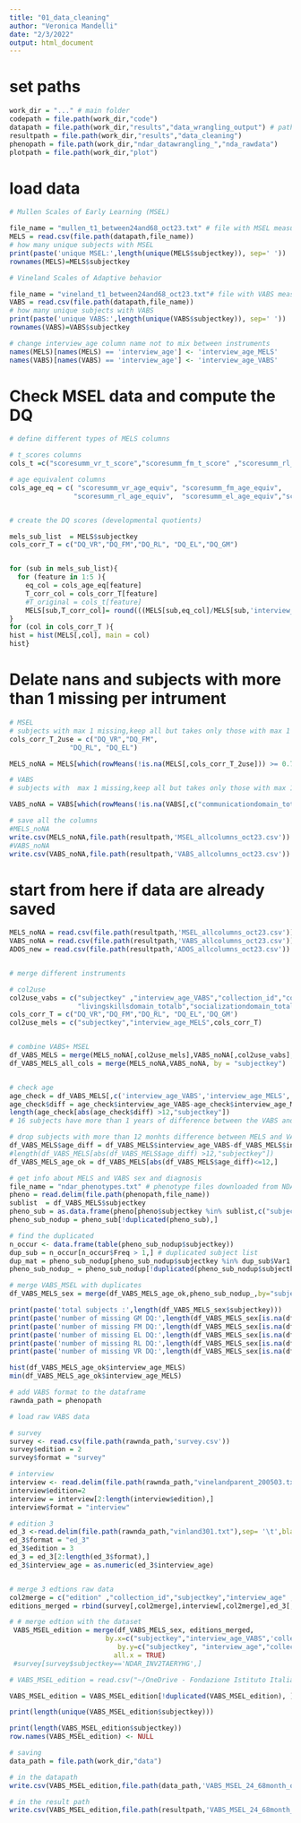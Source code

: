 ```yaml
---
title: "01_data_cleaning"
author: "Veronica Mandelli"
date: "2/3/2022"
output: html_document
---
```


# set paths
```r
work_dir = "..." # main folder
codepath = file.path(work_dir,"code")
datapath = file.path(work_dir,"results","data_wrangling_output") # path of data already extracted from NDA database
resultpath = file.path(work_dir,"results","data_cleaning")
phenopath = file.path(work_dir,"ndar_datawrangling_","nda_rawdata")
plotpath = file.path(work_dir,"plot")
```

# load data
```r
# Mullen Scales of Early Learning (MSEL)

file_name = "mullen_t1_between24and68_oct23.txt" # file with MSEL measures from NDA database of autistic children aged 24-68 months,in case of multiple assessments take the 1st available
MELS = read.csv(file.path(datapath,file_name))
# how many unique subjects with MSEL
print(paste('unique MSEL:',length(unique(MELS$subjectkey)), sep=' '))
rownames(MELS)=MELS$subjectkey

# Vineland Scales of Adaptive behavior

file_name = "vineland_t1_between24and68_oct23.txt"# file with VABS measures from NDA database of autistic children aged 24-68 months,in case of multiple assessments take he 1st available
VABS = read.csv(file.path(datapath,file_name))
# how many unique subjects with VABS
print(paste('unique VABS:',length(unique(VABS$subjectkey)), sep=' '))
rownames(VABS)=VABS$subjectkey

```

```r
# change interview_age column name not to mix between instruments
names(MELS)[names(MELS) == 'interview_age'] <- 'interview_age_MELS'
names(VABS)[names(VABS) == 'interview_age'] <- 'interview_age_VABS'

```

# Check MSEL data and compute the DQ
```r
# define different types of MELS columns

# t_scores columns
cols_t =c("scoresumm_vr_t_score","scoresumm_fm_t_score" ,"scoresumm_rl_t_score",  "scoresumm_el_t_score","scoresumm_gm_t_score")

# age equivalent columns
cols_age_eq = c( "scoresumm_vr_age_equiv", "scoresumm_fm_age_equiv",
                "scoresumm_rl_age_equiv",  "scoresumm_el_age_equiv","scoresumm_gm_age_equiv")


# create the DQ scores (developmental quotients)

mels_sub_list  = MELS$subjectkey
cols_corr_T = c("DQ_VR","DQ_FM","DQ_RL", "DQ_EL","DQ_GM")


for (sub in mels_sub_list){
  for (feature in 1:5 ){
    eq_col = cols_age_eq[feature]
    T_corr_col = cols_corr_T[feature]
    #T_original = cols_t[feature]
    MELS[sub,T_corr_col]= round(((MELS[sub,eq_col]/MELS[sub,'interview_age_MELS'])*100))}
}
for (col in cols_corr_T ){
hist = hist(MELS[,col], main = col)
hist}
```
# Delate nans and subjects with more than 1 missing per intrument
```r
# MSEL
# subjects with max 1 missing,keep all but takes only those with max 1 miss missing in the cols_corr_T_2use
cols_corr_T_2use = c("DQ_VR","DQ_FM",
               "DQ_RL", "DQ_EL")

MELS_noNA = MELS[which(rowMeans(!is.na(MELS[,cols_corr_T_2use])) >= 0.75),]

# VABS 
# subjects with  max 1 missing,keep all but takes only those with max 1 miss missing in the domain columns

VABS_noNA = VABS[which(rowMeans(!is.na(VABS[,c("communicationdomain_totalb","livingskillsdomain_totalb","socializationdomain_totalb","motorskillsdomain_totalb" )])) >= 0.75),]

# save all the columns
#MELS_noNA
write.csv(MELS_noNA,file.path(resultpath,'MSEL_allcolumns_oct23.csv'))
#VABS_noNA
write.csv(VABS_noNA,file.path(resultpath,'VABS_allcolumns_oct23.csv'))

```


# start from here if data are already saved
```r

MELS_noNA = read.csv(file.path(resultpath,'MSEL_allcolumns_oct23.csv'))
VABS_noNA = read.csv(file.path(resultpath,'VABS_allcolumns_oct23.csv'))
ADOS_new = read.csv(file.path(resultpath,'ADOS_allcolumns_oct23.csv'))


# merge different instruments

# col2use  
col2use_vabs = c("subjectkey" ,"interview_age_VABS","collection_id","communicationdomain_totalb",
                 "livingskillsdomain_totalb","socializationdomain_totalb","motorskillsdomain_totalb" ,"composite_totalb")
cols_corr_T = c("DQ_VR","DQ_FM","DQ_RL", "DQ_EL",'DQ_GM')
col2use_mels = c("subjectkey","interview_age_MELS",cols_corr_T) 


# combine VABS+ MSEL
df_VABS_MELS = merge(MELS_noNA[,col2use_mels],VABS_noNA[,col2use_vabs], by = "subjectkey")
df_VABS_MELS_all_cols = merge(MELS_noNA,VABS_noNA, by = "subjectkey")


# check age
age_check = df_VABS_MELS[,c('interview_age_VABS','interview_age_MELS','subjectkey')]
age_check$diff = age_check$interview_age_VABS-age_check$interview_age_MELS
length(age_check[abs(age_check$diff) >12,"subjectkey"])
# 16 subjects have more than 1 years of difference between the VABS and the MELS

# drop subjects with more than 12 monhts difference between MELS and VABS
df_VABS_MELS$age_diff = df_VABS_MELS$interview_age_VABS-df_VABS_MELS$interview_age_MELS
#length(df_VABS_MELS[abs(df_VABS_MELS$age_diff) >12,"subjectkey"])
df_VABS_MELS_age_ok = df_VABS_MELS[abs(df_VABS_MELS$age_diff)<=12,]

``` 


```r
# get info about MELS and VABS sex and diagnosis
file_name = "ndar_phenotypes.txt" # phenotype files downloaded from NDA
pheno = read.delim(file.path(phenopath,file_name))
sublist  = df_VABS_MELS$subjectkey
pheno_sub = as.data.frame(pheno[pheno$subjectkey %in% sublist,c("subjectkey","sex","phenotype")])
pheno_sub_nodup = pheno_sub[!duplicated(pheno_sub),]

# find the duplicated
n_occur <- data.frame(table(pheno_sub_nodup$subjectkey))
dup_sub = n_occur[n_occur$Freq > 1,] # duplicated subject list
dup_mat = pheno_sub_nodup[pheno_sub_nodup$subjectkey %in% dup_sub$Var1,]
pheno_sub_nodup_ = pheno_sub_nodup[!duplicated(pheno_sub_nodup$subjectkey),]

# merge VABS_MSEL with duplicates
df_VABS_MELS_sex = merge(df_VABS_MELS_age_ok,pheno_sub_nodup_,by="subjectkey")

print(paste('total subjects :',length(df_VABS_MELS_sex$subjectkey)))
print(paste('number of missing GM DQ:',length(df_VABS_MELS_sex[is.na(df_VABS_MELS_sex$DQ_GM),'subjectkey'])))
print(paste('number of missing FM DQ:',length(df_VABS_MELS_sex[is.na(df_VABS_MELS_sex$DQ_FM),'subjectkey'])))
print(paste('number of missing EL DQ:',length(df_VABS_MELS_sex[is.na(df_VABS_MELS_sex$DQ_EL),'subjectkey'])))
print(paste('number of missing RL DQ:',length(df_VABS_MELS_sex[is.na(df_VABS_MELS_sex$DQ_RL),'subjectkey'])))
print(paste('number of missing VR DQ:',length(df_VABS_MELS_sex[is.na(df_VABS_MELS_sex$DQ_VR),'subjectkey'])))

hist(df_VABS_MELS_age_ok$interview_age_MELS)
min(df_VABS_MELS_age_ok$interview_age_MELS)

# add VABS format to the dataframe
rawnda_path = phenopath

# load raw VABS data

# survey 
survey <- read.csv(file.path(rawnda_path,'survey.csv'))
survey$edition = 2
survey$format = "survey"

# interview
interview <- read.delim(file.path(rawnda_path,"vinelandparent_200503.txt"),sep= '\t',blank.lines.skip = FALSE, header=TRUE)
interview$edition=2
interview = interview[2:length(interview$edition),]
interview$format = "interview"

# edition 3
ed_3 <-read.delim(file.path(rawnda_path,"vinland301.txt"),sep= '\t',blank.lines.skip = FALSE, header=TRUE)
ed_3$format = "ed_3"
ed_3$edition = 3
ed_3 = ed_3[2:length(ed_3$format),]
ed_3$interview_age = as.numeric(ed_3$interview_age)


# merge 3 edtions raw data
col2merge = c("edition" ,"collection_id","subjectkey","interview_age" ,'format')
editions_merged = rbind(survey[,col2merge],interview[,col2merge],ed_3[,col2merge])

# # merge edtion with the dataset
 VABS_MSEL_edition = merge(df_VABS_MELS_sex, editions_merged,
                        by.x=c("subjectkey","interview_age_VABS",'collection_id'),
                           by.y=c("subjectkey", "interview_age","collection_id"),
                          all.x = TRUE)
 #survey[survey$subjectkey=='NDAR_INV2TAERYHG',]

# VABS_MSEL_edition = read.csv("~/OneDrive - Fondazione Istituto Italiano Tecnologia/multiple_measures_oct22/results/reval/correct_format.csv")

VABS_MSEL_edition = VABS_MSEL_edition[!duplicated(VABS_MSEL_edition), ]

print(length(unique(VABS_MSEL_edition$subjectkey)))

print(length(VABS_MSEL_edition$subjectkey))
row.names(VABS_MSEL_edition) <- NULL

```


```r
# saving
data_path = file.path(work_dir,"data")

# in the datapath
write.csv(VABS_MSEL_edition,file.path(data_path,'VABS_MSEL_24_68month_oct23.csv'))

# in the result path
write.csv(VABS_MSEL_edition,file.path(resultpath,'VABS_MSEL_24_68month_oct23.csv'))
```

